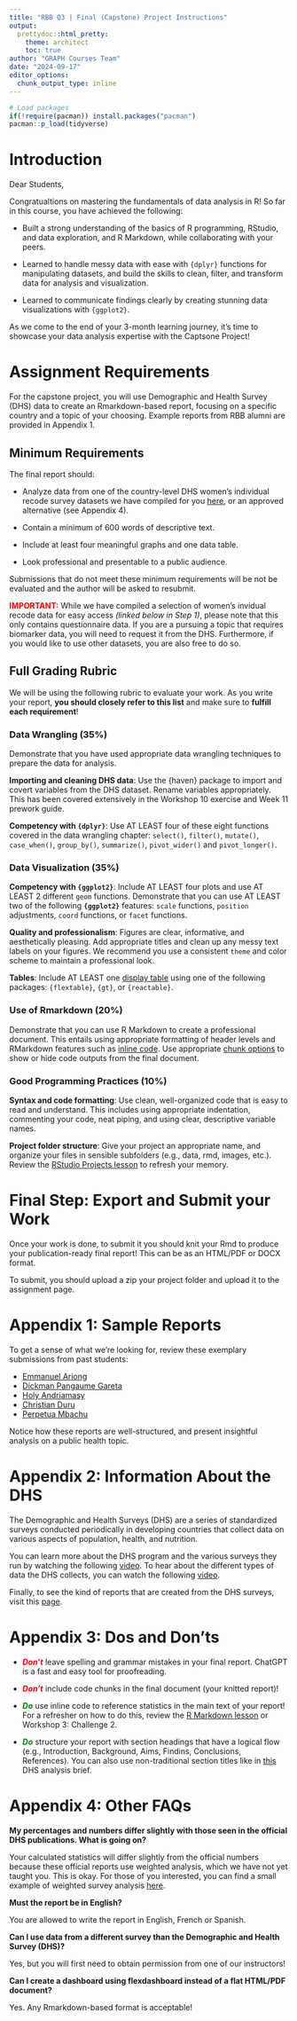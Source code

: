 ```yaml
---
title: "RBB Q3 | Final (Capstone) Project Instructions"
output:
  prettydoc::html_pretty:
    theme: architect
    toc: true
author: "GRAPH Courses Team"
date: "2024-09-17"
editor_options: 
  chunk_output_type: inline
---
```


```r
# Load packages 
if(!require(pacman)) install.packages("pacman")
pacman::p_load(tidyverse)
```

# **Introduction**

Dear Students,

Congratualtions on mastering the fundamentals of data analysis in R! So far in this course, you have achieved the following:

-   Built a strong understanding of the basics of R programming, RStudio, and data exploration, and R Markdown, while collaborating with your peers.

-   Learned to handle messy data with ease with `{dplyr}` functions for manipulating datasets, and build the skills to clean, filter, and transform data for analysis and visualization.

-   Learned to communicate findings clearly by creating stunning data visualizations with `{ggplot2}`.

As we come to the end of your 3-month learning journey, it's time to showcase your data analysis expertise with the Captsone Project!

# **Assignment Requirements**

For the capstone project, you will use Demographic and Health Survey (DHS) data to create an Rmarkdown-based report, focusing on a specific country and a topic of your choosing. Example reports from RBB alumni are provided in Appendix 1.

## **Minimum Requirements**

The final report should:

-   Analyze data from one of the country-level DHS women's individual recode survey datasets we have compiled for you [here](https://drive.google.com/drive/u/0/folders/1J0gw4qpfbB8bYFbXx8QcsQEWgJSVwp_P), or an approved alternative (see Appendix 4).

-   Contain a minimum of 600 words of descriptive text.

-   Include at least four meaningful graphs and one data table.

-   Look professional and presentable to a public audience.

Submissions that do not meet these minimum requirements will be not be evaluated and the author will be asked to resubmit.

[**IMPORTANT:**]{style="color: red;"} While we have compiled a selection of women's invidual recode data for easy access *(linked below in Step 1)*, please note that this only contains questionnaire data. If you are a pursuing a topic that requires biomarker data, you will need to request it from the DHS. Furthermore, if you would like to use other datasets, you are also free to do so.

## **Full Grading Rubric**

We will be using the following rubric to evaluate your work. As you write your report, **you should closely refer to this list** and make sure to **fulfill each requirement**!

### **Data Wrangling (35%)**

Demonstrate that you have used appropriate data wrangling techniques to prepare the data for analysis.

**Importing and cleaning DHS data**: Use the {haven} package to import and covert variables from the DHS dataset. Rename variables appropriately. This has been covered extensively in the Workshop 10 exercise and Week 11 prework guide.

**Competency with `{dplyr}`**: Use AT LEAST four of these eight functions covered in the data wrangling chapter: `select()`, `filter()`, `mutate()`, `case_when()`, `group_by()`, `summarize()`, `pivot_wider()` and `pivot_longer()`.

### **Data Visualization (35%)**

**Competency with `{ggplot2}`**: Include AT LEAST four plots and use AT LEAST 2 different `geom` functions. Demonstrate that you can use AT LEAST two of the following **`{ggplot2}`** features: `scale` functions, `position` adjustments, `coord` functions, or `facet` functions.

**Quality and professionalism**: Figures are clear, informative, and aesthetically pleasing. Add appropriate titles and clean up any messy text labels on your figures. We recommend you use a consistent `theme` and color scheme to maintain a professional look.

**Tables**: Include AT LEAST one [display table](https://the-graph-courses.github.io/r_foundations_wp/lessons/ls06_rmarkdown.html#74_Display_tables) using one of the following packages: `{flextable}`, `{gt}`, or `{reactable}`.

### **Use of Rmarkdown (20%)**

Demonstrate that you can use R Markdown to create a professional document. This entails using appropriate formatting of header levels and RMarkdown features such as [inline code](https://the-graph-courses.github.io/r_foundations_wp/lessons/ls06_rmarkdown.html#73_Inline_Code). Use appropriate [chunk options](https://the-graph-courses.github.io/r_foundations_wp/lessons/ls06_rmarkdown.html#72_R_code_chunk_options) to show or hide code outputs from the final document.

### **Good Programming Practices (10%)**

**Syntax and code formatting**: Use clean, well-organized code that is easy to read and understand. This includes using appropriate indentation, commenting your code, neat piping, and using clear, descriptive variable names.

**Project folder structure**: Give your project an appropriate name, and organize your files in sensible subfolders (e.g., data, rmd, images, etc.). Review the [RStudio Projects lesson](https://the-graph-courses.github.io/r_foundations_wp/lessons/ls05_projects.html) to refresh your memory.

# **Final Step: Export and Submit your Work**

Once your work is done, to submit it you should knit your Rmd to produce your publication-ready final report! This can be as an HTML/PDF or DOCX format.

To submit, you should upload a zip your project folder and upload it to the assignment page.

# **Appendix 1: Sample Reports**

To get a sense of what we're looking for, review these exemplary submissions from past students:

-   [Emmanuel Ariong](https://the-graph-courses.github.io/rbb_q1_2024_materials/sample_capstone_projects/Ariong_Emmanuel_final_project.html)
-   [Dickman Pangaume Gareta](https://the-graph-courses.github.io/rbb_q1_2024_materials/sample_capstone_projects/CapstoneProject_final_Dickman_Gareta.html)
-   [Holy Andriamasy](https://the-graph-courses.github.io/rbb_q1_2024_materials/sample_capstone_projects/Final_Project_HolyAndriamasy.html)
-   [Christian Duru](https://the-graph-courses.github.io/rbb_q1_2024_materials/sample_capstone_projects/rbb_final_project.html)
-   [Perpetua Mbachu](https://the-graph-courses.github.io/rbb_q1_2024_materials/sample_capstone_projects/perpetua_final_project.html)

Notice how these reports are well-structured, and present insightful analysis on a public health topic.

# **Appendix 2: Information About the DHS**

The Demographic and Health Surveys (DHS) are a series of standardized surveys conducted periodically in developing countries that collect data on various aspects of population, health, and nutrition.

You can learn more about the DHS program and the various surveys they run by watching the following [video](https://www.youtube.com/watch?v=abP6xeb50Do){target="_blank"}. To hear about the different types of data the DHS collects, you can watch the following [video](https://www.youtube.com/watch?v=BmiSDPebmgc){target="_blank"}.

Finally, to see the kind of reports that are created from the DHS surveys, visit this [page](https://dhsprogram.com/publications/index.cfm){target="_blank"}.

# **Appendix 3: Dos and Don'ts**

-   [***Don't***]{style="color: red;"} leave spelling and grammar mistakes in your final report. ChatGPT is a fast and easy tool for proofreading.

-   [***Don't***]{style="color: red;"} include code chunks in the final document (your knitted report)!

-   [***Do***]{style="color: green;"} use inline code to reference statistics in the main text of your report! For a refresher on how to do this, review the [R Markdown lesson](https://the-graph-courses.github.io/r_foundations_wp/lessons/ls06_rmarkdown.html) or Workshop 3: Challenge 2.

-   [***Do***]{style="color: green;"} structure your report with section headings that have a logical flow (e.g., Introduction, Background, Aims, Findins, Conclusions, References). You can also use non-traditional section titles like in [this](https://dhsprogram.com/pubs/pdf/AB20/AB20.pdf) DHS analysis brief.

# **Appendix 4: Other FAQs**

**My percentages and numbers differ slightly with those seen in the official DHS publications. What is going on?**

Your calculated statistics will differ slightly from the official numbers because these official reports use weighted analysis, which we have not yet taught you. This is okay. For those of you interested, you can find a small example of weighted survey analysis [here](https://github.com/the-graph-courses/rbp_cohort_0_final_assessment/blob/main/scripts/example_of_weighted_survey_analysis.R){target="_blank"}.

**Must the report be in English?**

You are allowed to write the report in English, French or Spanish.

**Can I use data from a different survey than the Demographic and Health Survey (DHS)?**

Yes, but you will first need to obtain permission from one of our instructors!

**Can I create a dashboard using flexdashboard instead of a flat HTML/PDF document?**

Yes. Any Rmarkdown-based format is acceptable!
